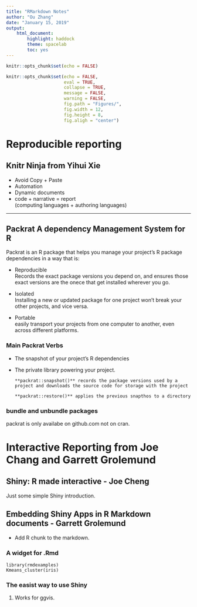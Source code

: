 ```yaml
---
title: "RMarkdown Notes"
author: "Ou Zhang"
date: "January 15, 2019"
output: 
    html_document:
        highlight: haddock
        theme: spacelab
        toc: yes
---
```


```r
knitr::opts_chunk$set(echo = FALSE)
```


```r

knitr::opts_chunk$set(echo = FALSE, 
                      eval = TRUE, 
                      collapse = TRUE,
                      message = FALSE,
                      warning = FALSE, 
                      fig.path = "Figures/",
                      fig.width = 12, 
                      fig.height = 8,
                      fig.aligh = "center")

```
# Reproducible reporting

## Knitr Ninja from Yihui Xie

* Avoid Copy + Paste  
* Automation  
* Dynamic documents  
 - code + narrative = report  
  (computing languages + authoring languages)  

**************************************************

## Packrat A dependency Management System for R  

Packrat is an R package that helps you manage your project's R package
  dependencies in a way that is:
  
  - Reproducible  
    Records the exact package versions you depend on, and ensures those exact versions are the onece that get installed wherever you go.
    
  - Isolated  
    Installing a new or updated package for one project won't break your other projects, and vice versa.  

  - Portable  
  easily transport your projects from one computer to another, even across different platforms. 

### Main Packrat Verbs  

  - The snapshot of your project's R dependencies  
  
  - The private library powering your project.  
  
    `**packrat::snapshot()** records the package versions used by a project and downloads the source code for storage with the project`  
    
    `**packrat::restore()** applies the previous snapthos to a directory`    
    
### bundle and unbundle packages

packrat is only availabe on github.com not on cran.
    

# Interactive Reporting from Joe Chang and Garrett Grolemund
  

## Shiny: R made interactive - Joe Cheng

Just some simple Shiny introduction.

## Embedding Shiny Apps in R Markdown documents - Garrett Grolemund


* Add R chunk to the markdown.

### A widget for .Rmd

`library(rmdexamples)`  
`Kmeans_cluster(iris)`

### The easist way to use Shiny

1. Works for ggvis.









  

 